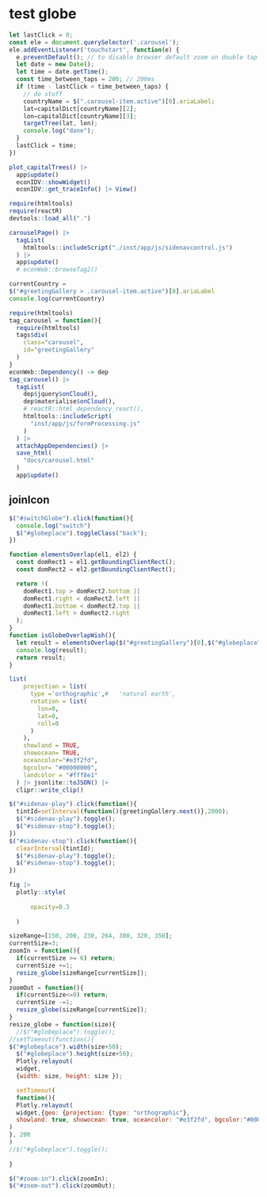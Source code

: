 
# test globe

```js
let lastClick = 0;
const ele = document.querySelector('.carousel');
ele.addEventListener('touchstart', function(e) {
  e.preventDefault(); // to disable browser default zoom on double tap
  let date = new Date();
  let time = date.getTime();
  const time_between_taps = 200; // 200ms
  if (time - lastClick < time_between_taps) {
    // do stuff
    countryName = $(".carousel-item.active")[0].ariaLabel;
    lat=capitalDict[countryName][2];
    lon=capitalDict[countryName][3];
    targetTree(lat, lon);
    console.log("done");
  }
  lastClick = time;
})
```


```r
plot_capitalTrees() |> 
  app$update()
  econIDV::showWidget()
  econIDV::get_traceInfo() |> View()
```


```r
require(htmltools)
require(reactR)
devtools::load_all(".")

carouselPage() |> 
  tagList(
    htmltools::includeScript("./inst/app/js/sidenavcontrol.js")
  ) |>
  app$update()
  # econWeb::browseTag2()
```

```js
currentCountry = 
$("#greetingGallery > .carousel-item.active")[0].ariaLabel
console.log(currentCountry)
```


```r
require(htmltools)
tag_carousel = function(){
  require(htmltools)
  tags$div(
    class="carousel",
    id="greetingGallery"
  )
}
econWeb::Dependency() -> dep
tag_carousel() |>
  tagList(
    dep$jquery$onCloud(),
    dep$materialise$onCloud(),
    # reactR::html_dependency_react(),
    htmltools::includeScript(
      "inst/app/js/formProcessing.js"
    )
  ) |>
  attachAppDependencies() |>
  save_html(
    "docs/carousel.html"
  )
  app$update()
```

## joinIcon


```js
$("#switchGlobe").click(function(){
  console.log("switch")
  $("#globeplace").toggleClass("back");
})

```


```js
function elementsOverlap(el1, el2) {
  const domRect1 = el1.getBoundingClientRect();
  const domRect2 = el2.getBoundingClientRect();

  return !(
    domRect1.top > domRect2.bottom ||
    domRect1.right < domRect2.left ||
    domRect1.bottom < domRect2.top ||
    domRect1.left > domRect2.right
  );
}
function isGlobeOverlapWish(){
  let result = elementsOverlap($("#greetingGallery")[0],$("#globeplace")[0])
  console.log(result);
  return result;
}
```

```r

list(
    projection = list(
      type ='orthographic',#   'natural earth',
      rotation = list(
        lon=0,
        lat=0,
        roll=0
      )
    ),
    showland = TRUE,
    showocean= TRUE,
    oceancolor="#e3f2fd",
    bgcolor= "#00000000",
    landcolor = "#fff8e1"
  ) |> jsonlite::toJSON() |>
  clipr::write_clip()
```

```js
$("#sidenav-play").click(function(){
  tintId=setInterval(function(){greetingGallery.next()},2000);
  $("#sidenav-play").toggle();
  $("#sidenav-stop").toggle();
})
$("#sidenav-stop").click(function(){
  clearInterval(tintId);
  $("#sidenav-play").toggle();
  $("#sidenav-stop").toggle();
})
```

```r
fig |> 
  plotly::style(
  
      opacity=0.3
    
  )
```



```js
sizeRange=[150, 200, 230, 264, 300, 320, 350];
currentSize=3;
zoomIn = function(){
  if(currentSize >= 6) return;
  currentSize +=1;
  resize_globe(sizeRange[currentSize]);
}
zoomOut = function(){
  if(currentSize<=0) return;
  currentSize -=1;
  resize_globe(sizeRange[currentSize]);
}
resize_globe = function(size){
  //$("#globeplace").toggle();
//setTimeout(function(){
$("#globeplace").width(size+50);
  $("#globeplace").height(size+50);
  Plotly.relayout(
  widget, 
  {width: size, height: size });

  setTimeout(
  function(){
  Plotly.relayout(
  widget,{geo: {projection: {type: "orthographic"},
  showland: true, showocean: true, oceancolor: "#e3f2fd", bgcolor:"#00000000", landcolor:"#fff8e1"}}
)
}, 200
)
//$("#globeplace").toggle();
  
}

$("#zoom-in").click(zoomIn);
$("#zoom-out").click(zoomOut);

```

